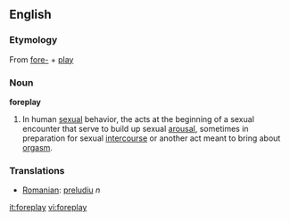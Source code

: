 ==English==
===Etymology===
{{wikipedia}}
From [[fore-]] + [[play]]

===Noun===
'''foreplay'''
#In human [[sexual]] behavior, the acts at the beginning of a sexual encounter that serve to build up sexual [[arousal]], sometimes in preparation for sexual [[intercourse]] or another act meant to bring about [[orgasm]].

===Translations===
*[[Romanian]]: [[preludiu]] ''n''

[[it:foreplay]]
[[vi:foreplay]]